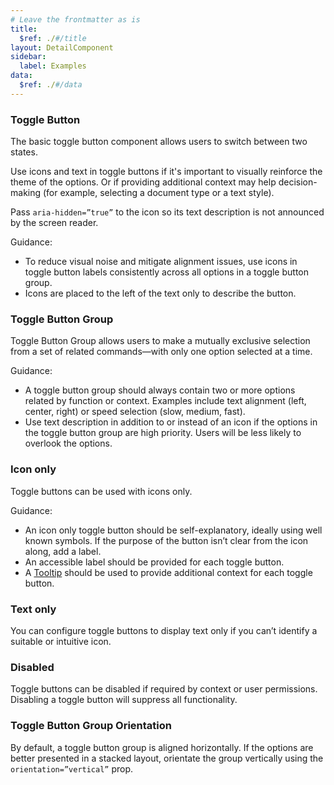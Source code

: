 ```yaml
---
# Leave the frontmatter as is
title:
  $ref: ./#/title
layout: DetailComponent
sidebar:
  label: Examples
data:
  $ref: ./#/data
---
```


<LivePreviewControls>
<LivePreview componentName="toggle-button" exampleName="ToggleButtonDefault" displayName="Toggle Button">

### Toggle Button

The basic toggle button component allows users to switch between two states.

Use icons and text in toggle buttons if it's important to visually reinforce the theme of the options. Or if providing additional context may help decision-making (for example, selecting a document type or a text style).

Pass `aria-hidden=”true”` to the icon so its text description is not announced by the screen reader.

Guidance:

- To reduce visual noise and mitigate alignment issues, use icons in toggle button labels consistently across all options in a toggle button group.
- Icons are placed to the left of the text only to describe the button.

</LivePreview>

<LivePreview componentName="toggle-button" exampleName="ToggleButtonGroupDefault" displayName="Toggle Button Group" >

### Toggle Button Group

Toggle Button Group allows users to make a mutually exclusive selection from a set of related commands—with only one option selected at a time.

Guidance:

- A toggle button group should always contain two or more options related by function or context. Examples include text alignment (left, center, right) or speed selection (slow, medium, fast).
- Use text description in addition to or instead of an icon if the options in the toggle button group are high priority. Users will be less likely to overlook the options.

</LivePreview>

<LivePreview componentName="toggle-button" exampleName="IconOnly" >

### Icon only

Toggle buttons can be used with icons only.

Guidance:

- An icon only toggle button should be self-explanatory, ideally using well known symbols. If the purpose of the button isn’t clear from the icon along, add a label.
- An accessible label should be provided for each toggle button.
- A [Tooltip](../tooltip) should be used to provide additional context for each toggle button.

</LivePreview>

<LivePreview componentName="toggle-button" exampleName="TextOnly" >

### Text only

You can configure toggle buttons to display text only if you can’t identify a suitable or intuitive icon.

</LivePreview>

<LivePreview componentName="toggle-button" exampleName="Disabled" >

### Disabled

Toggle buttons can be disabled if required by context or user permissions. Disabling a toggle button will suppress all functionality.

</LivePreview>

<LivePreview componentName="toggle-button" exampleName="ToggleButtonGroupVertical" displayName="Group Orientation">

### Toggle Button Group Orientation

By default, a toggle button group is aligned horizontally. If the options are better presented in a stacked layout, orientate the group vertically using the `orientation=”vertical”` prop.

</LivePreview>
</LivePreviewControls>
